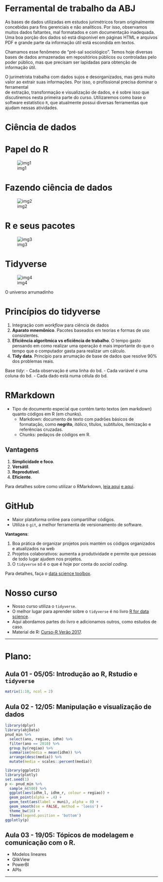# Ferramental de trabalho da ABJ

As bases de dados utilizadas em estudos jurimétricos 
foram originalmente concebidas para fins gerenciais e não analíticos.
Por isso, observamos muitos dados faltantes, 
mal formatados e com documentação inadequada.
Uma boa porção dos dados só está disponível em páginas HTML e arquivos PDF e 
grande parte da informação útil está escondida em textos.

Chamamos esse fenômeno de "pré-sal sociológico".
Temos hoje diversas bases de dados armazenadas em repositórios públicos ou 
controladas pelo poder público, mas que precisam ser lapidadas para 
obtenção de informação útil.

O jurimetrista trabalha com dados sujos e desorganizados, 
mas gera muito valor ao extrair suas informações.
Por isso, o profissional precisa dominar o ferramental  
de extração, transformação e visualização de dados,
e é sobre isso que discutiremos nesta primeira parte do curso.
Utilizaremos como base o software estatístico `R`, 
que atualmente possui diversas ferramentas que ajudam nessas atividades.


# Ciência de dados

# Papel do R

![img1](https://www.rstudio.com/wp-content/uploads/2014/06/RStudio-Ball.png)

# Fazendo ciência de dados

![img2](https://raw.githubusercontent.com/hadley/r4ds/master/diagrams/data-science.png)


# R e seus pacotes

![img3](http://revolution-computing.typepad.com/.a/6a010534b1db25970b01a511dd3ba4970c-pi)

# Tidyverse

![img4](https://pbs.twimg.com/media/CvzEQcfWIAAIs-N.jpg)

O universo arrumadinho

# Princípios do tidyverse

1. Integração com *workflow* para ciência de dados
1. **Aparato mnemônico**. Pacotes baseados em teorias e formas de uso consistentes.
1. **Eficiência algorítmica vs eficiência de trabalho**. O tempo gasto pensando em como realizar uma operação é mais importante do que o tempo que o computador gasta para realizar um cálculo.
1. **Tidy data**. Princípio para arrumação de base de dados que resolve 90% dos problemas reais. 

Base *tidy*:
    - Cada observação é uma linha do bd.
    - Cada variável é uma coluna do bd.
    - Cada dado está numa célula do bd.

# RMarkdown

- Tipo de documento especial que contém tanto textos (em markdown) quanto códigos em R (em chunks). 
    - Markdown: documento de texto com padrões básicos de formatação, como **negrito**, *itálico*, títulos, subtítulos, itemização e referências cruzadas.
    - Chunks: pedaços de códigos em R.

## Vantagens

1. **Simplicidade e foco**. 
1. **Versátil**.
1. **Reprodutível**. 
1. **Eficiente**.  

Para detalhes sobre como utilizar o RMarkdown, [leia aqui](http://r4ds.had.co.nz/r-markdown.html) [e aqui](http://rmarkdown.rstudio.com/lesson-1.html).

# GitHub

- Maior plataforma online para compartilhar códigos. 
- Utiliza o `git`, a melhor ferramenta de versionamento de software.

**Vantagens**:

1. Boa prática de organizar projetos pois mantém os códigos organizados e atualizados na web
1. Projetos colaborativos: aumenta a produtividade e permite que pessoas de todo lugar ajudem nos projetos. 
1. O `tidyverse` só é o que é hoje por conta do *social coding*.

Para detalhes, faça o [data science toolbox](https://www.coursera.org/learn/data-scientists-tools).

# Nosso curso

- Nosso curso utiliza o `tidyverse`.
- O melhor lugar para aprender sobre o `tidyverse` é no livro [R for data science](http://r4ds.had.co.nz).
- Aqui abordamos partes do livro e adicionamos outros, como estudos de caso.
- Material de R: [Curso-R Verão 2017](http://material.curso-r.com).

-----------------------------------------------------

# Plano:

## **Aula 01** - 05/05: Introdução ao R, Rstudio e `tidyverse`

```r
matrix(1:10, ncol = 2)
```


## **Aula 02** - 12/05: Manipulação e visualização de dados

```r
library(dplyr)
library(abjData)
pnud_min %>% 
  select(ano, regiao, idhm) %>% 
  filter(ano == 2010) %>% 
  group_by(regiao) %>% 
  summarise(media = mean(idhm)) %>% 
  arrange(desc(media)) %>% 
  mutate(media = scales::percent(media))
```


```r
library(ggplot2)
library(plotly)
set.seed(1)
p <- pnud_min %>% 
  sample_n(500) %>% 
  ggplot(aes(idhm_l, idhm_r, colour = regiao)) + 
  geom_point(alpha = .4) +
  geom_text(aes(label = muni), alpha = 0) +
  geom_smooth(se = FALSE, method = 'loess') +
  theme_bw(16) +
  theme(legend.position = 'bottom')
ggplotly(p)
```

## **Aula 03** - 19/05: Tópicos de modelagem e comunicação com o R.

- Modelos lineares
- QlikView
- PowerBI
- APIs

-------------------------------------------------------------------

